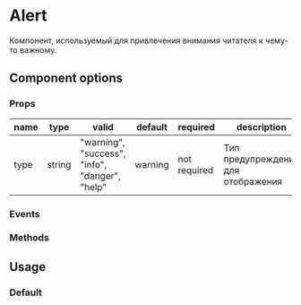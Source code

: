 
<Meta of={VaAlert} />

# Alert

Компонент, используемый для привлечения внимания читателя к чему-то важному.

## Component options

### Props

| name | type   | valid                                          | default | required     | description                        |
|------|--------|------------------------------------------------|---------|--------------|------------------------------------|
| type | string | "warning", "success", "info", "danger", "help" | warning | not required | Тип предупреждения для отображения |

### Events

### Methods

## Usage

### Default

<Canvas of={VaAlert.Default} />

